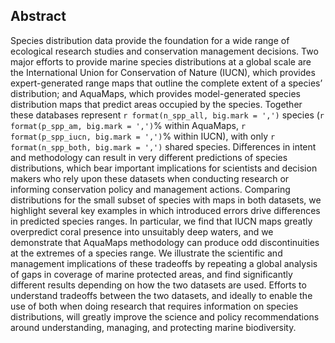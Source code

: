 
## Abstract
 
Species distribution data provide the foundation for a wide range of ecological research studies and conservation management decisions.  Two major efforts to provide marine species distributions at a global scale are the International Union for Conservation of Nature (IUCN), which provides expert-generated range maps that outline the complete extent of a species' distribution; and AquaMaps, which provides model-generated species distribution maps that predict areas occupied by the species.  Together these databases represent `r format(n_spp_all, big.mark = ',')` species (`r format(p_spp_am, big.mark = ',')`% within AquaMaps, `r format(p_spp_iucn, big.mark = ',')`% within IUCN), with only `r format(n_spp_both, big.mark = ',')` shared species.  Differences in intent and methodology can result in very different predictions of species distributions, which bear important implications for scientists and decision makers who rely upon these datasets when conducting research or informing conservation policy and management actions.  Comparing distributions for the small subset of species with maps in both datasets, we highlight several key examples in which introduced errors drive differences in predicted species ranges.  In particular, we find that IUCN maps greatly overpredict coral presence into unsuitably deep waters, and we demonstrate that AquaMaps methodology can produce odd discontinuities at the extremes of a species range.  We illustrate the scientific and management implications of these tradeoffs by repeating a global analysis of gaps in coverage of marine protected areas, and find significantly different results depending on how the two datasets are used.  Efforts to understand tradeoffs between the two datasets, and ideally to enable the use of both when doing research that requires information on species distributions, will greatly improve the science and policy recommendations around understanding, managing, and protecting marine biodiversity.
